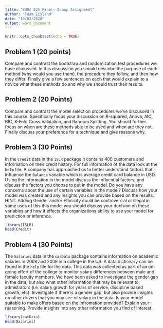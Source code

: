```yaml
---
title: "BUDA 525 Final— Group Assignment"
author: "Team Eisland"
date: "10/02/2020"
output: word_document
---
```


```r
knitr::opts_chunk$set(echo = TRUE)
```

## Problem 1 (20 points)

Compare and contrast the bootstrap and randomization test procedures we have discussed.  In this discussion you should describe the purpose of each method (why would you use them), the procedure they follow, and then how they differ. Finally give a few sentences on each that would explain to a novice what these methods do and why we should trust their results.


## Problem 2 (20 Points)

Compare and contrast the model selection procedures we've discussed in this course.  Specifically focus your discussion on R-squared, Anova, AIC, BIC, K-Fold Cross Validation, and Random Splitting.  You should further focus on when are these methods able to be used and when are they not.  Finally discuss your preference for  a technique and give reasons why.

## Problem 3 (30 Points)

In the `Credit` data in the `ISLR` package it contains 400 customers and information on their credit history.  For full information of the data look at the `help` file.  A company has approached us to better understand factors that influence the `Balance` variable which is average credit card balance in USD.  Using the information in the model discuss the influential factors, and discuss the factors you choose to put in the model.  Do you have any concerns about the use of certain variables in the model? Discuss how your model was created and any insights you can provide based on the results.  HINT:  Adding Gender and/or Ethnicity could be controversial or illegal in some uses of this this model you should discuss your decision on these variables and how it effects the organizations ability to use your model for prediction or inference.  


```r
library(ISLR)
head(Credit)
```


## Problem 4 (30 Points)

The `Salaries` data in the `carData` package contains information on academic salaries in 2008 and 2009 in a college in the US. A data dictionary can be found in the `help` file for the data. This data was collected as part of an on-going effort of the college to monitor salary differences between male and female faculty members.  We have been asked to investigate the gender gap in the data, but also what other information that may be relevant to admistrators (i.e. salary growth for years of service, discipline based growth, etc).  Investigate if there is a gender gap, but also provide insights on other drivers that you may see of salary in the data.  Is your model suitable to make offers based on the infromation provided?  Explain your reasoning.  Provide insights into any other information you find of interest.  
```r
library(carData)
head(Salaries)
```


